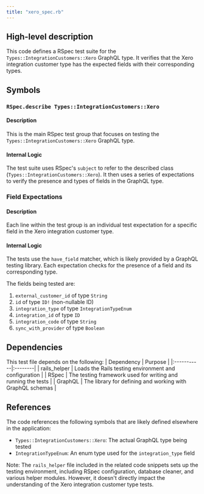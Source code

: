 ```yaml
---
title: "xero_spec.rb"
---
```


## High-level description
This code defines a RSpec test suite for the `Types::IntegrationCustomers::Xero` GraphQL type. It verifies that the Xero integration customer type has the expected fields with their corresponding types.

## Symbols

### `RSpec.describe Types::IntegrationCustomers::Xero`
#### Description
This is the main RSpec test group that focuses on testing the `Types::IntegrationCustomers::Xero` GraphQL type.

#### Internal Logic
The test suite uses RSpec's `subject` to refer to the described class (`Types::IntegrationCustomers::Xero`). It then uses a series of expectations to verify the presence and types of fields in the GraphQL type.

### Field Expectations
#### Description
Each line within the test group is an individual test expectation for a specific field in the Xero integration customer type.

#### Internal Logic
The tests use the `have_field` matcher, which is likely provided by a GraphQL testing library. Each expectation checks for the presence of a field and its corresponding type.

The fields being tested are:
1. `external_customer_id` of type `String`
2. `id` of type `ID!` (non-nullable ID)
3. `integration_type` of type `IntegrationTypeEnum`
4. `integration_id` of type `ID`
5. `integration_code` of type `String`
6. `sync_with_provider` of type `Boolean`

## Dependencies
This test file depends on the following:
| Dependency | Purpose |
|:-----------|:--------|
| rails_helper | Loads the Rails testing environment and configuration |
| RSpec | The testing framework used for writing and running the tests |
| GraphQL | The library for defining and working with GraphQL schemas |

## References
The code references the following symbols that are likely defined elsewhere in the application:
- `Types::IntegrationCustomers::Xero`: The actual GraphQL type being tested
- `IntegrationTypeEnum`: An enum type used for the `integration_type` field

Note: The `rails_helper` file included in the related code snippets sets up the testing environment, including RSpec configuration, database cleaner, and various helper modules. However, it doesn't directly impact the understanding of the Xero integration customer type tests.